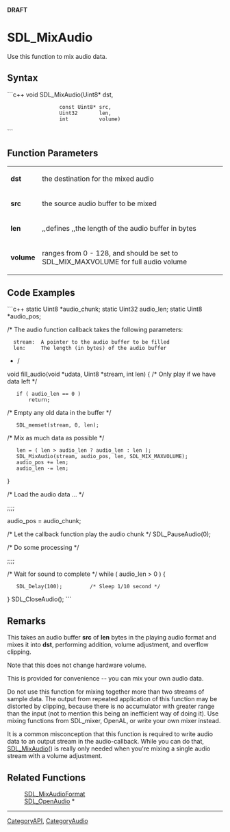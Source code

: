 <!-- pragma section-numbers off -->
<!-- pragma disable-camelcase -->
'''DRAFT'''

= SDL_MixAudio =
Use this function to mix audio data.


== Syntax ==
```c++
void SDL_MixAudio(Uint8*       dst, 
                  const Uint8* src,
                  Uint32       len, 
                  int          volume)
```

== Function Parameters ==
{|
|'''dst'''
|the destination for the mixed audio
|-
|'''src'''
|the source audio buffer to be mixed
|-
|'''len'''
|,,defines ,,the length of the audio buffer in bytes
|-
|'''volume'''
|ranges from 0 - 128, and should be set to SDL_MIX_MAXVOLUME for full audio volume
|}

== Code Examples ==
```c++
static Uint8 *audio_chunk;
static Uint32 audio_len;
static Uint8 *audio_pos;

/* The audio function callback takes the following parameters:
   stream:  A pointer to the audio buffer to be filled
   len:     The length (in bytes) of the audio buffer
*/
void fill_audio(void *udata, Uint8 *stream, int len)
{
/* Only play if we have data left */
    if ( audio_len == 0 )
        return;

/* Empty any old data in the buffer */
    SDL_memset(stream, 0, len);

/* Mix as much data as possible */
    len = ( len > audio_len ? audio_len : len );
    SDL_MixAudio(stream, audio_pos, len, SDL_MIX_MAXVOLUME);
    audio_pos += len;
    audio_len -= len;
}

/* Load the audio data ... */

;;;;;

audio_pos = audio_chunk;

/* Let the callback function play the audio chunk */
SDL_PauseAudio(0);

/* Do some processing */

;;;;;

/* Wait for sound to complete */
while ( audio_len > 0 ) {
    SDL_Delay(100);         /* Sleep 1/10 second */
}
SDL_CloseAudio();
```

== Remarks ==
This takes an audio buffer '''src''' of '''len''' bytes in the playing audio format and mixes it into '''dst''', performing addition, volume adjustment, and overflow clipping.

Note that this does not change hardware volume.

This is provided for convenience -- you can mix your own audio data.

Do not use this function for mixing together more than two streams of sample data. The output from repeated application of this function may be distorted by clipping, because there is no accumulator with greater range than the input (not to mention this being an inefficient way of doing it). Use mixing functions from SDL_mixer, OpenAL, or write your own mixer instead.

It is a common misconception that this function is required to write audio data to an output stream in the audio-callback.  While you can do that, [[SDL_MixAudio]]() is really only needed when you're mixing a single audio stream with a volume adjustment.

== Related Functions ==
:[[SDL_MixAudioFormat]]
:[[SDL_OpenAudio]] *

----
[[CategoryAPI]], [[CategoryAudio]]
